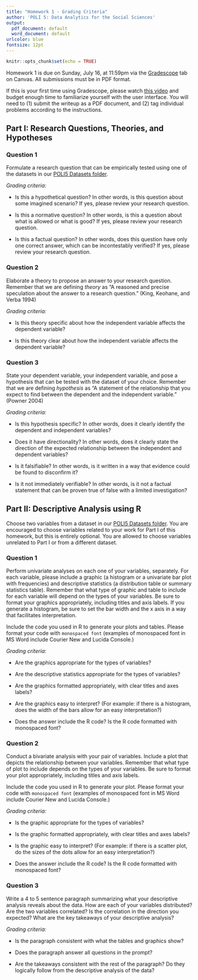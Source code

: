 ```yaml
---
title: "Homework 1 - Grading Criteria"
author: 'POLI 5: Data Analytics for the Social Sciences'
output:
  pdf_document: default
  word_document: default
urlcolor: blue
fontsize: 12pt
---
```


```r
knitr::opts_chunk$set(echo = TRUE)
```

Homework 1 is due on Sunday, July 16, at 11:59pm via the [Gradescope](https://canvas.ucsd.edu/courses/48003/external_tools/80) tab on Canvas. All submissions must be in PDF format.

If this is your first time using Gradescope, please watch [this video](https://www.youtube.com/watch?v=nksyA0s-Geo) and budget enough time to familiarize yourself with the user interface. You will need to (1) submit the writeup as a PDF document, and (2) tag individual problems according to the instructions.

## Part I: Research Questions, Theories, and Hypotheses

### Question 1

Formulate a research question that can be empirically tested using one of the datasets in our [POLI5 Datasets folder](https://ucsdcloud-my.sharepoint.com/:f:/g/personal/lfalabel_ucsd_edu/EiK1-_1eGiNNsQNbpNAYZ_sBwVEJV4LQ2s1XOOIvkTwOLA?e=NTudt8).

_Grading criteria:_

- Is this a hypothetical question? In other words, is this question about some imagined scenario? If yes, please review your research question.

- Is this a normative question? In other words, is this a question about what is allowed or what is good? If yes, please review your research question.

- Is this a factual question? In other words, does this question have only one correct answer, which can be incontestably verified? If yes, please review your research question.

### Question 2

Elaborate a theory to propose an answer to your research question. Remember that we are defining *theory* as "A reasoned and precise speculation about the answer to a research question." (King, Keohane, and Verba 1994)

_Grading criteria:_

- Is this theory specific about how the independent variable affects the dependent variable?

- Is this theory clear about how the independent variable affects the dependent variable?

### Question 3

State your dependent variable, your independent variable, and pose a hypothesis that can be tested with the dataset of your choice. Remember that we are defining *hypothesis* as "A statement of the relationship that you expect to find between the dependent and the independent variable." (Powner 2004)

_Grading criteria:_

- Is this hypothesis specific? In other words, does it clearly identify the dependent and independent variables?

- Does it have directionality? In other words, does it clearly state the direction of the expected relationship between the independent and dependent variables?

- Is it falsifiable? In other words, is it written in a way that evidence could be found to disconfirm it?

- Is it not immediately verifiable? In other words, is it not a factual statement that can be proven true of false with a limited investigation?

## Part II: Descriptive Analysis using R

Choose two variables from a dataset in our [POLI5 Datasets folder](https://ucsdcloud-my.sharepoint.com/:f:/g/personal/lfalabel_ucsd_edu/EiK1-_1eGiNNsQNbpNAYZ_sBwVEJV4LQ2s1XOOIvkTwOLA?e=NTudt8). You are encouraged to choose variables related to your work for Part I of this homework, but this is entirely optional. You are allowed to choose variables unrelated to Part I or from a different dataset.

### Question 1

Perform univariate analyses on each one of your variables, separately. For each variable, please include a graphic (a histogram or a univariate bar plot with frequencies) and descriptive statistics (a distribution table or summary statistics table). Remember that what type of graphic and table to include for each variable will depend on the types of your variables. Be sure to format your graphics appropriately, including titles and axis labels. If you generate a histogram, be sure to set the bar width and the x axis in a way that facilitates interpretation.

Include the code you used in R to generate your plots and tables. Please format your code with ``monospaced font`` (examples of monospaced font in MS Word include Courier New and Lucida Console.)

_Grading criteria:_

- Are the graphics appropriate for the types of variables?

- Are the descriptive statistics appropriate for the types of variables?

- Are the graphics formatted appropriately, with clear titles and axes labels?

- Are the graphics easy to interpret? (For example: if there is a histogram, does the width of the bars allow for an easy interpretation?)

- Does the answer include the R code? Is the R code formatted with monospaced font?

### Question 2

Conduct a bivariate analysis with your pair of variables. Include a plot that depicts the relationship between your variables. Remember that what type of plot to include depends on the types of your variables. Be sure to format your plot appropriately, including titles and axis labels.

Include the code you used in R to generate your plot. Please format your code with ``monospaced font`` (examples of monospaced font in MS Word include Courier New and Lucida Console.)

_Grading criteria:_

- Is the graphic appropriate for the types of variables?

- Is the graphic formatted appropriately, with clear titles and axes labels?

- Is the graphic easy to interpret? (For example: if there is a scatter plot, do the sizes of the dots allow for an easy interpretation?)

- Does the answer include the R code? Is the R code formatted with monospaced font?

### Question 3

Write a 4 to 5 sentence paragraph summarizing what your descriptive analysis reveals about the data. How are each of your variables distributed? Are the two variables correlated? Is the correlation in the direction you expected? What are the key takeaways of your descriptive analysis?

_Grading criteria:_

- Is the paragraph consistent with what the tables and graphics show?

- Does the paragraph answer all questions in the prompt?

- Are the takeaways consistent with the rest of the paragraph? Do they logically follow from the descriptive analysis of the data?